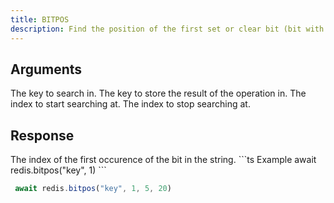 ```yaml
---
title: BITPOS
description: Find the position of the first set or clear bit (bit with a value of 1 or 0) in a Redis string key. 
---
```


## Arguments

<ParamField body="key" type="string" required>
    The key to search in.
</ParamField>

<ParamField body="bit" type="0 | 1" required>
    The key to store the result of the operation in.
</ParamField>

<ParamField body="start" type="number" >
   The index to start searching at.
   </ParamField>

<ParamField body="end" type="number" >
   The index to stop searching at.
   </ParamField>

## Response

<ResponseField type="integer" required>
  The index of the first occurence of the bit in the string.
</ResponseField>

<RequestExample>
```ts Example
 await redis.bitpos("key", 1)
```

```ts With Range
 await redis.bitpos("key", 1, 5, 20)
```

</RequestExample>
